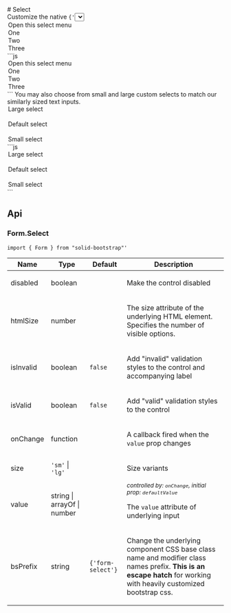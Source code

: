 
<GithubSource name="forms/select.mdx" />
# Select

<div class="lead">
  Customize the native <code>{'<select>'}</code>s with custom CSS that changes
  the element’s initial appearance.
</div>

<div class="row gy-5 pt-3">

  <Example title="Default">
    <Example.Preview>
      <Form.Select aria-label="Default select example">
        <option>Open this select menu</option>
        <option value="1">One</option>
        <option value="2">Two</option>
        <option value="3">Three</option>
      </Form.Select>
    </Example.Preview>
    <Example.Code>
      ```js
      <Form.Select aria-label="Default select example">
        <option>Open this select menu</option>
        <option value="1">One</option>
        <option value="2">Two</option>
        <option value="3">Three</option>
      </Form.Select>
      ```
    </Example.Code>
  </Example>

  <Example title="Sizing">
    <Example.Intro>
      You may also choose from small and large custom selects to match our similarly sized text inputs.
    </Example.Intro>
    <Example.Preview>
      <Form.Select size="lg">
        <option>Large select</option>
      </Form.Select>
      <br />
      <Form.Select>
        <option>Default select</option>
      </Form.Select>
      <br />
      <Form.Select size="sm">
        <option>Small select</option>
      </Form.Select>
    </Example.Preview>
    <Example.Code>
      ```js
      <Form.Select size="lg">
        <option>Large select</option>
      </Form.Select>
      <br />
      <Form.Select>
        <option>Default select</option>
      </Form.Select>
      <br />
      <Form.Select size="sm">
        <option>Small select</option>
      </Form.Select>
      ```
    </Example.Code>
  </Example>

</div>

## Api
### Form.Select
`import { Form } from "solid-bootstrap"'`

<table class="bg-white mb-0 table table-striped table-bordered">
  <thead>
    <tr><th>Name</th><th>Type</th><th>Default</th><th>Description</th></tr>
  </thead>
  <tbody>
    <tr><td>disabled </td><td><div>boolean</div></td><td></td><td><div><p>Make the control disabled</p></div></td></tr>
    <tr><td>htmlSize </td><td><div>number</div></td><td></td><td><div><p>The size attribute of the underlying HTML element. Specifies the number of visible options.</p></div></td></tr>
    <tr><td>isInvalid </td><td><div>boolean</div></td><td><code>false</code></td><td><div><p>Add "invalid" validation styles to the control and accompanying label</p></div></td></tr>
    <tr><td>isValid </td><td><div>boolean</div></td><td><code>false</code></td><td><div><p>Add "valid" validation styles to the control</p></div></td></tr>
    <tr><td>onChange </td><td><div>function</div></td><td></td><td><div><p>A callback fired when the <code>value</code> prop changes</p></div></td></tr>
    <tr><td>size </td><td><div><span><code>'sm'</code><span> | </span><code>'lg'</code></span></div></td><td></td><td><div><p>Size variants</p></div></td></tr>
    <tr><td>value </td><td><div>string | arrayOf | number</div></td><td></td><td><div class="mb-2"><small><em class="text-info"><span>controlled by: <code>onChange</code>, initial prop: <code>defaultValue</code></span></em></small></div><div><p>The <code>value</code> attribute of underlying input</p></div></td></tr>
    <tr><td>bsPrefix </td><td><div>string</div></td><td><code>{'form-select'}</code></td><td><div><p>Change the underlying component CSS base class name and modifier class names prefix. <strong>This is an escape hatch</strong> for working with heavily customized bootstrap css.</p></div></td></tr>
  </tbody>
</table>